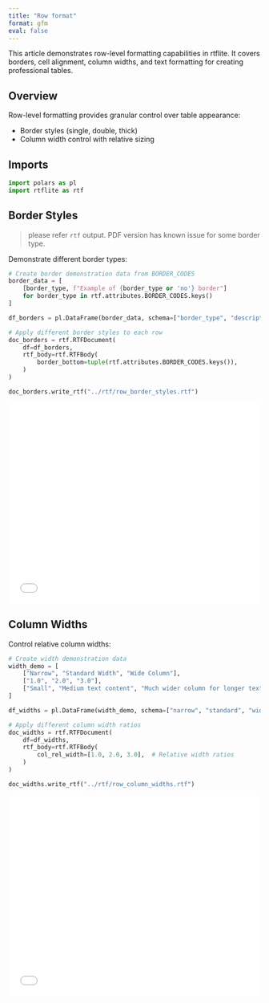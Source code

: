 ```yaml
---
title: "Row format"
format: gfm
eval: false
---
```


<!-- `.md` and `.py` files are generated from the `.qmd` file. Please edit that file. -->

This article demonstrates row-level formatting capabilities in rtflite.
It covers borders, cell alignment, column widths, and text formatting
for creating professional tables.

## Overview

Row-level formatting provides granular control over table appearance:

- Border styles (single, double, thick)
- Column width control with relative sizing

## Imports

```python
import polars as pl
import rtflite as rtf
```

## Border Styles

> please refer `rtf` output. PDF version has known issue for some border type.

Demonstrate different border types:

```python
# Create border demonstration data from BORDER_CODES
border_data = [
    [border_type, f"Example of {border_type or 'no'} border"]
    for border_type in rtf.attributes.BORDER_CODES.keys()
]

df_borders = pl.DataFrame(border_data, schema=["border_type", "description"])

# Apply different border styles to each row
doc_borders = rtf.RTFDocument(
    df=df_borders,
    rtf_body=rtf.RTFBody(
        border_bottom=tuple(rtf.attributes.BORDER_CODES.keys()),
    )
)

doc_borders.write_rtf("../rtf/row_border_styles.rtf")
```

<embed src="../pdf/row_border_styles.pdf" style="width:100%; height:400px" type="application/pdf">

## Column Widths

Control relative column widths:

```python
# Create width demonstration data
width_demo = [
    ["Narrow", "Standard Width", "Wide Column"],
    ["1.0", "2.0", "3.0"],
    ["Small", "Medium text content", "Much wider column for longer text"]
]

df_widths = pl.DataFrame(width_demo, schema=["narrow", "standard", "wide"])

# Apply different column width ratios
doc_widths = rtf.RTFDocument(
    df=df_widths,
    rtf_body=rtf.RTFBody(
        col_rel_width=[1.0, 2.0, 3.0],  # Relative width ratios
    )
)

doc_widths.write_rtf("../rtf/row_column_widths.rtf")
```

<embed src="../pdf/row_column_widths.pdf" style="width:100%; height:400px" type="application/pdf">
